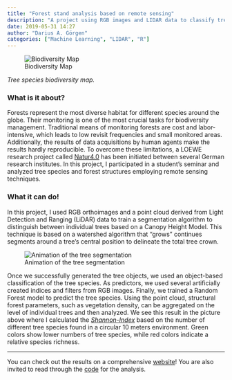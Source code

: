 ```yaml
---
title: "Forest stand analysis based on remote sensing"
description: "A project using RGB images and LIDAR data to classify tree species and analyse forest stand structures."
date: 2019-05-31 14:27
author: "Darius A. Görgen"
categories: ["Machine Learning", "LIDAR", "R"]
---
```


![Biodiversity Map](biodiv.png)

*Tree species biodiversity map.*

### What is it about?

Forests represent the most diverse habitat for different species around the globe.
Their monitoring is one of the most crucial tasks for biodiversity management.
Traditional means of monitoring forests are cost and labor-intensive, which leads
to low revisit frequencies and small monitored areas. Additionally, the results
of data acquisitions by human agents make the results hardly reproducible. To
overcome these limitations, a LOEWE research project called [Natur4.0](https://www.uni-marburg.de/de/fb19/natur40) 
has been initiated between several German research institutes. In this project, 
I participated in a student's seminar and analyzed tree species and forest
structures employing remote sensing techniques. 

### What it can do!

In this project, I used RGB orthoimages and a point cloud derived from
Light Detection and Ranging (LiDAR) data to train a segmentation algorithm to
distinguish between individual trees based on a Canopy Height Model. This 
technique is based on a watershed algorithm that "grows" continues segments 
around a tree's central position to delineate the total tree crown.

![Animation of the tree segmentation](seg_area.gif)

Once we successfully generated the tree objects, we used an object-based  classification
of the tree species. As predictors, we used several artificially created indices and filters from 
RGB images. Finally, we trained a Random Forest model to predict the tree species. Using the point cloud,
structural forest parameters, such as vegetation density, can be aggregated on
the level of individual trees and then analyzed. We see this result in the picture
above where I calculated the [_Shannon-Index_](https://www.rdocumentation.org/packages/vegan/versions/2.4-2/topics/diversity) 
based on the number of different tree species found in a circular 10 meters environment. Green colors show lower numbers of tree species, while
red colors indicate a relative species richness.

---

You can check out the results on a comprehensive [website](https://goergen95.github.io/mof_caldern/index.html)! You are also invited 
to read through the [code](https://github.com/goergen95/mof_caldern) for the analysis. 



